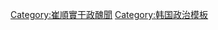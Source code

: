 {{Navbox
|name = 崔順實干政醜聞
|title = [[崔順實干政醜聞]]
|bodyclass = hlist

|group1 = 相關人物
|list1 = {{Navbox subgroup
 |group1 = [[崔太敏]]家族
 |list1 = 
* [[崔太敏]]
* [[崔順德]]
* [[崔順實]]
* [[郑润会]]
* [[張時浩]]
* [[郑维罗]]
* [[Jo Sun-je]]

 |group2 = 其他
 |list2 = 
* [[朴槿惠]]
* 金鍾
* [[高永泰]]
* [[金淇春]]
* [[安奉根]]
* [[安钟范|安鐘範]]
* [[禹柄宇]]
* [[李在鎔]]
* {{link-ko|李承哲|이승철 (기업인)}}
* {{link-ko|李在万|이재만 (1966년)}}
* [[郑虎成]]
* [[车恩泽]]
}}

|group3 = 相關組織
|list3 = 
* {{link-ko|Mir基金会|미르 (재단법인)}}
* {{link-ko|K体育|케이스포츠}}
* [[The Blue K]]
* [[Korean Salvation Mission]]
* [[NEST Foundation]]
* [[三星集团]]
* [[The Federation of Korean Industries]]
* [[Korea Winter Sports Talent Center]]
* Armstrong

|group4 = 反應
|list4 = 
* [[2016年大韩民国反朴槿惠示威|2016年大韓民國反-{朴}-槿惠示威]]
* [[朴槿惠弹劾案]]
|group5 = 相关条目
|list5 = 
* [[2017年大韩民国总统选举]] 
* [[朴槿惠政府的文化艺术界黑名单]]

}}<noinclude>
[[Category:崔順實干政醜聞]]
[[Category:韩国政治模板]]
</noinclude>